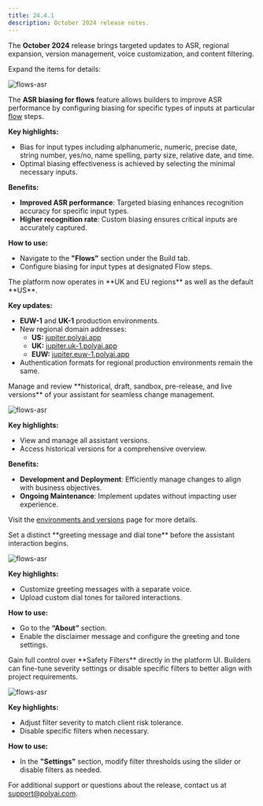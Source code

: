 ```yaml
---
title: 24.4.1
description: October 2024 release notes.
---
```


The **October 2024** release brings targeted updates to ASR, regional expansion, version management, voice customization, and content filtering.

Expand the items for details:

<AccordionGroup>

<Accordion title="ASR biasing for flows" icon="comment-dots">

![flows-asr](/images/release-notes/flows-asr-biasing.png)

The **ASR biasing for flows** feature allows builders to improve ASR performance by configuring biasing for specific types of inputs at particular [flow](/flows/introduction) steps.

**Key highlights:**
- Bias for input types including alphanumeric, numeric, precise date, string number, yes/no, name spelling, party size, relative date, and time.
- Optimal biasing effectiveness is achieved by selecting the minimal necessary inputs.

**Benefits:**
- **Improved ASR performance**: Targeted biasing enhances recognition accuracy for specific input types.
- **Higher recognition rate**: Custom biasing ensures critical inputs are accurately captured.

**How to use:**
- Navigate to the **"Flows"** section under the Build tab.
- Configure biasing for input types at designated Flow steps.

</Accordion>

<Accordion title="UK and EU regions" icon="globe">
The platform now operates in **UK and EU regions** as well as the default **US**.

**Key updates:**
- **EUW-1** and **UK-1** production environments.
- New regional domain addresses:
  - **US:** [jupiter.polyai.app](https://jupiter.polyai.app)
  - **UK:** [jupiter.uk-1.polyai.app](https://jupiter.uk-1.polyai.app)
  - **EUW:** [jupiter.euw-1.polyai.app](https://jupiter.euw-1.polyai.app)
- Authentication formats for regional production environments remain the same.

</Accordion>

<Accordion title="View versions" icon="code-compare">
Manage and review **historical, draft, sandbox, pre-release, and live versions** of your assistant for seamless change management.

![flows-asr](/images/release-notes/environments.png)

**Key highlights:**
- View and manage all assistant versions.
- Access historical versions for a comprehensive overview.

**Benefits:**
- **Development and Deployment**: Efficiently manage changes to align with business objectives.
- **Ongoing Maintenance**: Implement updates without impacting user experience.

Visit the [environments and versions](/environments-and-versions/introduction) page for more details.

</Accordion>

<Accordion title="Disclaimers" icon="bullhorn">
Set a distinct **greeting message and dial tone** before the assistant interaction begins.

![flows-asr](/images/release-notes/disclaimer.png)

**Key highlights:**
- Customize greeting messages with a separate voice.
- Upload custom dial tones for tailored interactions.

**How to use:**
- Go to the **“About”** section.
- Enable the disclaimer message and configure the greeting and tone settings.

</Accordion>

<Accordion title="Content safety filters" icon="filter">
Gain full control over **Safety Filters** directly in the platform UI. Builders can fine-tune severity settings or disable specific filters to better align with project requirements.

![flows-asr](/images/release-notes/safety-filters.png)

**Key highlights:**
- Adjust filter severity to match client risk tolerance.
- Disable specific filters when necessary.

**How to use:**
- In the **"Settings"** section, modify filter thresholds using the slider or disable filters as needed.

</Accordion>

</AccordionGroup>

For additional support or questions about the release, contact us at [support@polyai.com](mailto:support@polyai.com).